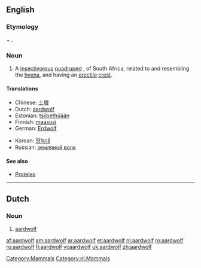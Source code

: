 {{wikisource1911Enc|Aard-wolf}}
==English==
{{wikipedia}}

===Etymology===
{{Af.}} {{term|aarde||earth}} + {{term|wolf||wolf}}.

===Noun===
{{en-noun|aardwolves}}

# {{zoology}} A [[insectivorous]] [[quadruped]] {{i|Proteles Lalandii}}, of South Africa, related to and resembling the [[hyena]], and having an [[erectile]] [[crest]].

====Translations====
{{trans-top|''Proteles Lalandii''}}
*Chinese: [[土狼]]
*Dutch: [[#Dutch|aardwolf]]
*Estonian: [[tsiibethüään]]
*Finnish: [[maasusi]]
*German: [[Erdwolf]]
{{trans-mid}}
*Korean: [[땅늑대]]
*Russian: [[земляной волк]]
{{trans-bottom}}

====See also====
*[[Proteles]]

[[Category:Mammals]]

----

==Dutch==

===Noun===
{{nl-noun|g=m|aardwolven|aardwolfje}}

# [[#English|aardwolf]]

[[Category:nl:Mammals]]

[[af:aardwolf]]
[[am:aardwolf]]
[[ar:aardwolf]]
[[et:aardwolf]]
[[nl:aardwolf]]
[[ro:aardwolf]]
[[ru:aardwolf]]
[[fi:aardwolf]]
[[vi:aardwolf]]
[[uk:aardwolf]]
[[zh:aardwolf]]